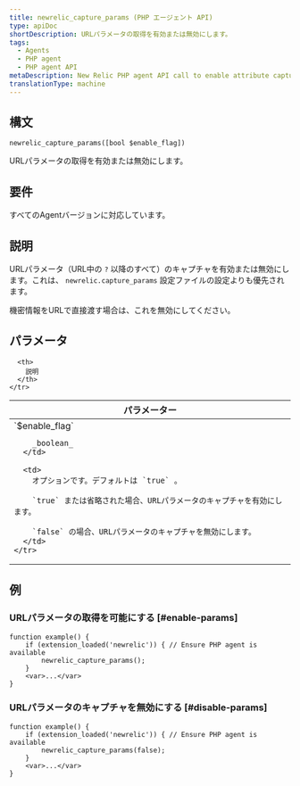 ```yaml
---
title: newrelic_capture_params (PHP エージェント API)
type: apiDoc
shortDescription: URLパラメータの取得を有効または無効にします。
tags:
  - Agents
  - PHP agent
  - PHP agent API
metaDescription: New Relic PHP agent API call to enable attribute capture and override config settings.
translationType: machine
---
```


## 構文

```
newrelic_capture_params([bool $enable_flag])
```

URLパラメータの取得を有効または無効にします。

## 要件

すべてのAgentバージョンに対応しています。

## 説明

URLパラメータ（URL中の `?` 以降のすべて）のキャプチャを有効または無効にします。これは、 `newrelic.capture_params` 設定ファイルの設定よりも優先されます。

<Callout variant="important">
  機密情報をURLで直接渡す場合は、これを無効にしてください。
</Callout>

## パラメータ

<table>
  <thead>
    <tr>
      <th width="25%">
        パラメーター
      </th>

      <th>
        説明
      </th>
    </tr>
  </thead>

  <tbody>
    <tr>
      <td>
        `$enable_flag`

        _boolean_
      </td>

      <td>
        オプションです。デフォルトは `true` 。

        `true` または省略された場合、URLパラメータのキャプチャを有効にします。

        `false` の場合、URLパラメータのキャプチャを無効にします。
      </td>
    </tr>
  </tbody>
</table>

## 例

### URLパラメータの取得を可能にする [#enable-params]

```
function example() {
    if (extension_loaded('newrelic')) { // Ensure PHP agent is available
	    newrelic_capture_params();
   	}
    <var>...</var>
}
```

### URLパラメータのキャプチャを無効にする [#disable-params]

```
function example() {
    if (extension_loaded('newrelic')) { // Ensure PHP agent is available
	    newrelic_capture_params(false);
    }
    <var>...</var>
}
```